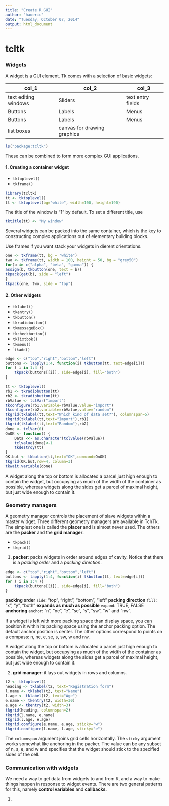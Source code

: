 ```yaml
---
title: "Create R GUI"
author: "haoeric"
date: "Tuesday, October 07, 2014"
output: html_document
---
```


tcltk
========================

### Widgets

A widget is a GUI element. Tk comes with a selection of basic widgets: 

col_1 | col_2 |  col_3 | 
--------- | ---------- | ----------
text editing windows | Sliders | text entry fields 
Buttons | Labels | Menus 
Buttons | Labels | Menus
list boxes |canvas for drawing graphics |

```r
ls("package:tcltk")
```

These can be combined to form more complex GUI applications.

#### 1. Creating a container widget

+ `tktoplevel()`
+ `tkframe()`

```r
library(tcltk)
tt <- tktoplevel()
tt <- tktoplevel(bg="white", width=100, height=190)
```

The title of the window is "1" by default. To set a different title, use
```r
tktitle(tt) <- "My window"
```

Several widgets can be packed into the same container, which is the key to constructing complex applications out of elementary building blocks.

Use frames if you want stack your widgets in dierent orientations.
```r
one <- tkframe(tt, bg = "white")
two <- tkframe(tt, width = 100, height = 50, bg = "grey50")
for(b in c("alpha", "beta", "gamma")) {
assign(b, tkbutton(one, text = b))
tkpack(get(b), side = "left")
}
tkpack(one, two, side = "top")
```

#### 2. Other widgets

+ `tklabel()`
+ `tkentry()`
+ `tkbutton()`
+ `tkradiobutton()`
+ `tkmessageBox()`
+ `tkcheckbutton()`
+ `tklixtbok()`
+ `tkmenu()`
+ ``tkadd()`

```r
edge <- c("top","right","bottom","left")
buttons <- lapply(1:4, function(i) tkbutton(tt, text=edge[i]))
for ( i in 1:4 ){
    tkpack(buttons[[i]], side=edge[i], fill="both")
}
```

```r
tt <- tktoplevel()
rb1 <- tkradiobutton(tt)
rb2 <- tkradiobutton(tt)
rbValue <- tclVar("import")
tkconfigure(rb1,variable=rbValue,value="import")
tkconfigure(rb2,variable=rbValue,value="random")
tkgrid(tklabel(tt,text="Which kind of data set?"), columnspan=5)
tkgrid(tklabel(tt,text="Import"),rb1)
tkgrid(tklabel(tt,text="Random"),rb2)
done <- tclVar(0)
OnOK <- function() {
    Data <<- as.character(tclvalue(rbValue))
    tclvalue(done)<-1
    tkdestroy(tt)
}
OK.but <- tkbutton(tt,text="OK",command=OnOK)
tkgrid(OK.but,row=4, column=3)
tkwait.variable(done)
```

A widget along the top or bottom is allocated a parcel just high enough to contain the widget, but occupying as much of the width of the container as possible, whereas widgets along the sides get a parcel of maximal height, but just wide enough to contain it.

### Geometry managers

A geometry manager controls the placement of slave widgets within a master widget. Three different geometry managers are available in Tcl/Tk. The simplest one is called the **placer** and is almost never used. The others are the **packer** and the **grid manager**.

+ `tkpack()`
+ `tkgrid()`

1. **packer**: packs widgets in order around edges of cavity. Notice that there is a *packing order* and a *packing direction*.

```r
edge <- c("top","right","bottom","left")
buttons <- lapply(1:4, function(i) tkbutton(tt, text=edge[i]))
for ( i in 1:4 ){
    tkpack(buttons[[i]], side=edge[i], fill="both")
}
```

**packing order**   `side`: "top", "right", "bottom", "left"
**packing direction**   `fill`: "x", "y", "both"
**expands as much as possible**    `expand`: TRUE, FALSE
**anchoring**    `anchor`: "n", "ne", "e", "se", "s", "sw", "w" and "nw".

If a widget is left with more packing space than display space, you can position it within its packing space using the anchor packing option. The default anchor position is center. The other options correspond to points on a compass: n, ne, e, se, s, sw, w and nw.

A widget along the top or bottom is allocated a parcel just high enough to contain the widget, but occupying as much of the width of the container as possible, whereas widgets along the sides get a parcel of maximal height, but just wide enough to contain it.

2. **grid manager**: it lays out widgets in rows and columns.

```r
t2 <- tktoplevel()
heading <- tklabel(t2, text="Registration form")
l.name <- tklabel(t2, text="Name")
l.age <- tklabel(t2, text="Age")
e.name <- tkentry(t2, width=30)
e.age <- tkentry(t2, width=3)
tkgrid(heading, columnspan=2)
tkgrid(l.name, e.name)
tkgrid(l.age, e.age)
tkgrid.configure(e.name, e.age, sticky="w")
tkgrid.configure(l.name, l.age, sticky="e")
```

The `columnspan` argument joins grid cells horizontally. The `sticky` argument works somewhat like anchoring in the packer. The value can be any subset of n, s, e, and w and specifies that
the widget should stick to the specified sides of the cell.

### Communication with widgets

We need a way to get data from widgets to and from R, and a way to make things happen in response to widget events. There are two general patterns for this, namely **control variables** and **callbacks**.

1. 
